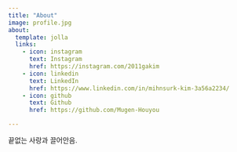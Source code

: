```yaml
---
title: "About"
image: profile.jpg
about:
  template: jolla
  links:
    - icon: instagram
      text: Instagram
      href: https://instagram.com/2011gakim
    - icon: linkedin
      text: LinkedIn
      href: https://www.linkedin.com/in/mihnsurk-kim-3a56a2234/
    - icon: github
      text: Github
      href: https://github.com/Mugen-Houyou

---
```


끝없는 사랑과 끌어안음.
